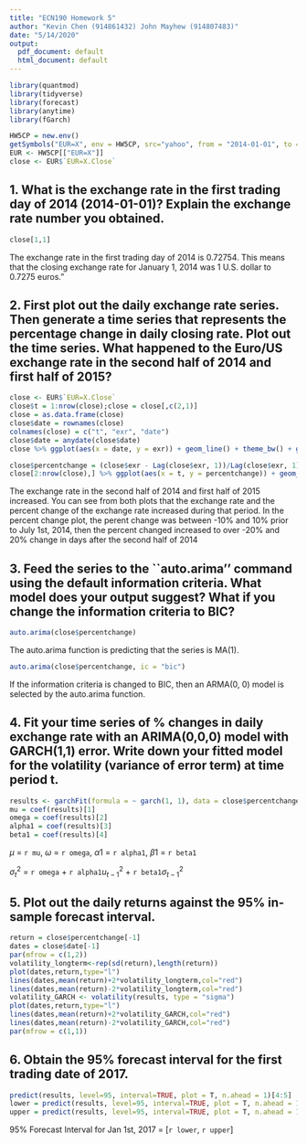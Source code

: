 ```yaml
---
title: "ECN190 Homework 5"
author: "Kevin Chen (914861432) John Mayhew (914807483)"
date: "5/14/2020"
output:
  pdf_document: default
  html_document: default
---
```


```r
library(quantmod)
library(tidyverse)
library(forecast)
library(anytime)
library(fGarch)

HW5CP = new.env()
getSymbols("EUR=X", env = HW5CP, src="yahoo", from = "2014-01-01", to = "2016-12-31")
EUR <- HW5CP[["EUR=X"]]
close <- EUR$`EUR=X.Close`
```

## 1. What is the exchange rate in the first trading day of 2014 (2014-01-01)? Explain the exchange rate number you obtained.

```r
close[1,1]
```

The exchange rate in the first trading day of 2014 is 0.72754. This means
that the closing exchange rate for January 1, 2014 was 1 U.S. dollar to 0.7275 euros."

## 2. First plot out the daily exchange rate series. Then generate a time series that represents the percentage change in daily closing rate. Plot out the time series. What happened to the Euro/US exchange rate in the second half of 2014 and first half of 2015?

```r
close <- EUR$`EUR=X.Close`
close$t = 1:nrow(close);close = close[,c(2,1)]
close = as.data.frame(close)
close$date = rownames(close)
colnames(close) = c("t", "exr", "date")
close$date = anydate(close$date)
close %>% ggplot(aes(x = date, y = exr)) + geom_line() + theme_bw() + ggtitle("Daily Exchange Rate", subtitle = " EUR to USD") + scale_x_date("Time") + scale_y_continuous("Exchange Rate")

close$percentchange = (close$exr - Lag(close$exr, 1))/Lag(close$exr, 1)
close[2:nrow(close),] %>% ggplot(aes(x = t, y = percentchange)) + geom_line() + theme_bw() + ggtitle("Daily Percent Change", subtitle = " EUR to USD")+ scale_x_continuous("Time") + scale_y_continuous("Percent Change")
```
The exchange rate in the second half of 2014 and first half of 2015 increased. You can see from both 
plots that the exchange rate and the percent change of the exchange rate increased during that period.
In the percent change plot, the perent change was between -10% and 10% prior to July 1st, 2014, then 
the percent changed increased to over -20% and 20% change in days after the second half of 2014

## 3. Feed the series to the ``auto.arima’’ command using the default information criteria. What model does your output suggest? What if you change the information criteria to BIC?

```r
auto.arima(close$percentchange)
```

The auto.arima function is predicting that the series is MA(1).

```r
auto.arima(close$percentchange, ic = "bic")
```

If the information criteria is changed to BIC, then an ARMA(0, 0) model is selected by the auto.arima function.

## 4. Fit your time series of % changes in daily exchange rate with an ARIMA(0,0,0) model with GARCH(1,1) error. Write down your fitted model for the volatility (variance of error term) at time period t.

```r
results <- garchFit(formula = ~ garch(1, 1), data = close$percentchange[-1], trace = F)
mu = coef(results)[1]
omega = coef(results)[2]
alpha1 = coef(results)[3]
beta1 = coef(results)[4]
```

$\mu$ = `r mu`,
$\omega$ = `r omega`,
$\alpha1$ = `r alpha1`,
$\beta1$ = `r beta1`

$\sigma^2_t$ = `r omega` + `r alpha1`$u^2_{t-1}$ + `r beta1`$\sigma^2_{t-1}$

## 5. Plot out the daily returns against the 95% in-sample forecast interval.

```r
return = close$percentchange[-1]
dates = close$date[-1]
par(mfrow = c(1,2))
volatility_longterm<-rep(sd(return),length(return))
plot(dates,return,type="l")
lines(dates,mean(return)+2*volatility_longterm,col="red")
lines(dates,mean(return)-2*volatility_longterm,col="red")
volatility_GARCH <- volatility(results, type = "sigma")
plot(dates,return,type="l")
lines(dates,mean(return)+2*volatility_GARCH,col="red")
lines(dates,mean(return)-2*volatility_GARCH,col="red")
par(mfrow = c(1,1))
```

## 6. Obtain the 95% forecast interval for the first trading date of 2017.

```r
predict(results, level=95, interval=TRUE, plot = T, n.ahead = 1)[4:5]
lower = predict(results, level=95, interval=TRUE, plot = T, n.ahead = 1)[4]
upper = predict(results, level=95, interval=TRUE, plot = T, n.ahead = 1)[5]
```
95% Forecast Interval for Jan 1st, 2017 = [`r lower`, `r upper`]